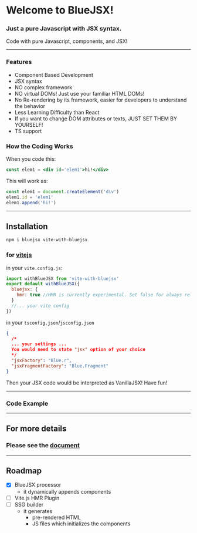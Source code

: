 
<div class='center'>

<AnimationLogo id='logo'/>

#  Welcome to BlueJSX!

### Just a pure Javascript with JSX syntax.

Code with pure Javascript, components, and JSX!
</div>

---

### Features
- Component Based Development
- JSX syntax
- NO complex framework
- NO virtual DOMs! Just use your familiar HTML DOMs!
- No Re-rendering by its framework, easier for developers to understand the behavior
- Less Learning Difficulty than React
- If you want to change DOM attributes or texts, JUST SET THEM BY YOURSELF!
- TS support



### How the Coding Works
When you code this:
```jsx
const elem1 = <div id='elem1'>hi!</div>
```
This will work as:
```js
const elem1 = document.createElement('div')
elem1.id = 'elem1'
elem1.append('hi!')
```

---


## Installation

```sh
npm i bluejsx vite-with-bluejsx
```
### for [vitejs](https://vitejs.dev/)
in your `vite.config.js`:
```js
import withBlueJSX from 'vite-with-bluejsx'
export default withBlueJSX({
  bluejsx: {
    hmr: true //HMR is currently experimental. Set false for always reload the page.
  }
  //... your vite config
})
```

in your `tsconfig.json`/`jsconfig.json`

```json
{
  /*
  ... your settings ...
  You would need to state "jsx" option of your choice
  */
  "jsxFactory": "Blue.r",
  "jsxFragmentFactory": "Blue.Fragment"
}
```

Then your JSX code would be interpreted as VanillaJSX! Have fun!

---


### Code Example

<ExampleEditor code={exampleCode} />

---

## For more details 

### Please see the [document](https://github.com/bluejsx/BlueJSX/tree/master/doc)


---

## Roadmap

- [x] BlueJSX processor
  - it dynamically appends components
- [ ] Vite.js HMR Plugin
- [ ] SSG builder
  - it generates 
    - pre-rendered HTML
    - JS files which initializes the components

